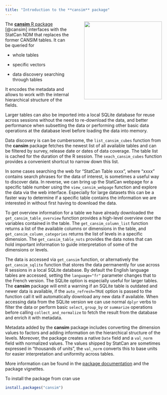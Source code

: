 ```yaml
---
title: "Introduction to the **cansim** package"
---
```


![](images/cansim-sticker.png){#cansim-logo style="float:right;margin-left:3em;" width="250"}

The [**cansim** R package](https://mountainmath.github.io/cansim/) [@cansim] interfaces with the StatCan NDM that replaces the former CANSIM tables. It can be queried for

-   whole tables

-   specific vectors

-   data discovery searching through tables

It encodes the metadata and allows to work with the internal hierarchical structure of the fields.

Larger tables can also be imported into a local SQLite database for reuse across sessions without the need to re-download the data, and better performance when subsetting the data or performing other basic data operations at the database level before loading the data into memory.

Data discovery is can be cumbersome, the `list_cansim_cubes` function from the **cansim** package fetches the newest list of all available tables and can be filtered by survey, release date or dates of data coverage. The table list is cached for the duration of the R session. The `seach_cansim_cubes` function provides a convenient shortcut to narrow down this list.

In some cases searching the web for "StatCan Table xxxx", where "xxxx" contains search phrases for the data of interest, is sometimes a useful way to discover data. In reverse, we can bring up the StatCan webpage for a specific table number using the `view_cansim_webpage` function and explore the data via the web interface. Especially for large datasets this can be a faster way to determine if a specific table contains the information we are interested in without first having to download the data.

To get overview information for a table we have already downloaded the `get_cansim_table_overview` function provides a high-level overview over the variables contained in the table. The `get_cansim_column_list` function returns a list of the available columns or dimensions in the table, and `get_cansim_column_categories` returns the list of levels in a specific dimension. The `get_cansim_table_nots` provides the data notes that can hold important information to guide interpretation of some of the dimensions or levels.

The data is accessed via `get_cansim` function, or alternatively the `get_cansim_sqlite` function that stores the data permanently for use across R sessions in a local SQLite database. By default the English language tables are accessed, setting the `language="fr"` parameter changes that to the French version. The SQLite option is especially useful for larger tables. The **cansim** package will emit a warning if an SQLite table is outdated and newer data is available, if the `auto_refresh=TRUE` option is passed to the function call it will automatically download any new data if available. When accessing data from the SQLite version we can use normal `dplyr` verbs to filter the data or perform basic `select`, `group_by` or `summarize` operations before calling `collect_and_normalize` to fetch the result from the database and enrich it with metadata.

Metadata added by the **cansim** package includes converting the dimension values to factors and adding information on the hierarchical structure of the levels. Moreover, the package creates a native `Date` field and a `val_norm` field with normalized values. The values shipped by StatCan are sometimes expressed in "thousands of units", the `val_norm` converts this to base units for easier interpretation and uniformity across tables.

More information can be found in the [package documentation](https://mountainmath.github.io/cansim/) and the package vignettes.

To install the package from cran use

```r
install.packages("cansim")
```
